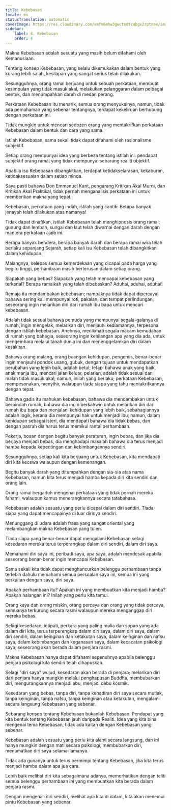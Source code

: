 ```yaml
---
title: Kebebasan
locale: ms
statusTranslation: automatic
coverImage: https://res.cloudinary.com/xmfm6mhw3gwctndtcubgx2rptnae/image/upload/v1741354419/small_cover_la_gran_rebelion_28716e29d2.webp
sidebar:
    label: 4. Kebebasan
    order: 4
---
```

Makna Kebebasan adalah sesuatu yang masih belum difahami oleh Kemanusiaan.

Tentang konsep Kebebasan, yang selalu dikemukakan dalam bentuk yang kurang lebih salah, kesilapan yang sangat serius telah dilakukan.

Sesungguhnya, orang ramai berjuang untuk sebuah perkataan, membuat kesimpulan yang tidak masuk akal, melakukan pelanggaran dalam pelbagai bentuk, dan menumpahkan darah di medan perang.

Perkataan Kebebasan itu menarik, semua orang menyukainya, namun, tidak ada pemahaman yang sebenar tentangnya, terdapat kekeliruan berhubung dengan perkataan ini.

Tidak mungkin untuk mencari sedozen orang yang mentakrifkan perkataan Kebebasan dalam bentuk dan cara yang sama.

Istilah Kebebasan, sama sekali tidak dapat difahami oleh rasionalisme subjektif.

Setiap orang mempunyai idea yang berbeza tentang istilah ini: pendapat subjektif orang ramai yang tidak mempunyai sebarang realiti objektif.

Apabila isu Kebebasan dibangkitkan, terdapat ketidakselarasan, kekaburan, ketidaksesuaian dalam setiap minda.

Saya pasti bahawa Don Emmanuel Kant, pengarang Kritikan Akal Murni, dan Kritikan Akal Praktikal, tidak pernah menganalisis perkataan ini untuk memberikan makna yang tepat.

Kebebasan, perkataan yang indah, istilah yang cantik: Betapa banyak jenayah telah dilakukan atas namanya!

Tidak dapat dinafikan, istilah Kebebasan telah menghipnosis orang ramai; gunung dan lembah, sungai dan laut telah diwarnai dengan darah dengan mantera perkataan ajaib ini.

Berapa banyak bendera, berapa banyak darah dan berapa ramai wira telah berlaku sepanjang Sejarah, setiap kali isu Kebebasan telah dibangkitkan dalam kehidupan.

Malangnya, selepas semua kemerdekaan yang dicapai pada harga yang begitu tinggi, perhambaan masih berterusan dalam setiap orang.

Siapakah yang bebas? Siapakah yang telah mencapai kebebasan yang terkenal? Berapa ramaikah yang telah dibebaskan? Aduhai, aduhai, aduhai!

Remaja itu mendambakan kebebasan; nampaknya tidak dapat dipercayai bahawa sering kali mempunyai roti, pakaian, dan tempat perlindungan, seseorang ingin melarikan diri dari rumah ibu bapa untuk mencari kebebasan.

Adalah tidak sesuai bahawa pemuda yang mempunyai segala-galanya di rumah, ingin mengelak, melarikan diri, menjauhi kediamannya, terpesona dengan istilah kebebasan. Anehnya, menikmati segala macam kemudahan di rumah yang bahagia, seseorang ingin kehilangan apa yang dia ada, untuk mengembara melalui tanah dunia ini dan menenggelamkan diri dalam kesakitan.

Bahawa orang malang, orang buangan kehidupan, pengemis, benar-benar ingin menjauhi pondok usang, gubuk, dengan tujuan untuk mendapatkan perubahan yang lebih baik, adalah betul; tetapi bahawa anak yang baik, anak manja ibu, mencari jalan keluar, pelarian, adalah tidak sesuai dan malah tidak masuk akal; namun, inilah yang berlaku; perkataan Kebebasan, mempesonakan, menyihir, walaupun tiada siapa yang tahu mentakrifkannya dengan tepat.

Bahawa gadis itu mahukan kebebasan, bahawa dia mendambakan untuk berpindah rumah, bahawa dia ingin berkahwin untuk melarikan diri dari rumah ibu bapa dan menjalani kehidupan yang lebih baik, sebahagiannya adalah logik, kerana dia mempunyai hak untuk menjadi ibu; namun, dalam kehidupan sebagai isteri, dia mendapati bahawa dia tidak bebas, dan dengan pasrah dia harus terus memikul rantai perhambaan.

Pekerja, bosan dengan begitu banyak peraturan, ingin bebas, dan jika dia berjaya menjadi bebas, dia menghadapi masalah bahawa dia terus menjadi hamba kepada kepentingan dan kebimbangannya sendiri.

Sesungguhnya, setiap kali kita berjuang untuk Kebebasan, kita mendapati diri kita kecewa walaupun dengan kemenangan.

Begitu banyak darah yang ditumpahkan dengan sia-sia atas nama Kebebasan, namun kita terus menjadi hamba kepada diri kita sendiri dan orang lain.

Orang ramai bergaduh mengenai perkataan yang tidak pernah mereka fahami, walaupun kamus menerangkannya secara tatabahasa.

Kebebasan adalah sesuatu yang perlu dicapai dalam diri sendiri. Tiada siapa yang dapat mencapainya di luar dirinya sendiri.

Menunggang di udara adalah frasa yang sangat oriental yang melambangkan makna Kebebasan yang tulen.

Tiada siapa yang benar-benar dapat mengalami Kebebasan selagi kesedaran mereka terus terperangkap dalam diri sendiri, dalam diri saya.

Memahami diri saya ini, peribadi saya, apa saya, adalah mendesak apabila seseorang benar-benar ingin mencapai Kebebasan.

Sama sekali kita tidak dapat menghancurkan belenggu perhambaan tanpa terlebih dahulu memahami semua persoalan saya ini, semua ini yang berkaitan dengan saya, diri saya.

Apakah perhambaan itu? Apakah ini yang membuatkan kita menjadi hamba? Apakah halangan ini? Inilah yang perlu kita temui.

Orang kaya dan orang miskin, orang percaya dan orang yang tidak percaya, semuanya terkurung secara rasmi walaupun mereka menganggap diri mereka bebas.

Selagi kesedaran, intipati, perkara yang paling mulia dan sopan yang ada dalam diri kita, terus terperangkap dalam diri saya, dalam diri saya, dalam diri sendiri, dalam keinginan dan ketakutan saya, dalam keinginan dan nafsu saya, dalam kebimbangan dan keganasan saya, dalam kecacatan psikologi saya; seseorang akan berada dalam penjara rasmi.

Makna Kebebasan hanya dapat difahami sepenuhnya apabila belenggu penjara psikologi kita sendiri telah dihapuskan.

Selagi "diri saya" wujud, kesedaran akan berada di penjara; melarikan diri dari penjara hanya mungkin melalui penghapusan Buddha, membubarkan diri, mengurangkannya menjadi abu, menjadi debu kosmik.

Kesedaran yang bebas, tanpa diri, tanpa kehadiran diri saya secara mutlak, tanpa keinginan, tanpa nafsu, tanpa keinginan atau ketakutan, mengalami secara langsung Kebebasan yang sebenar.

Sebarang konsep tentang Kebebasan bukanlah Kebebasan. Pendapat yang kita bentuk tentang Kebebasan jauh daripada Realiti. Idea yang kita bina mengenai tema Kebebasan, tidak ada kaitan dengan Kebebasan yang sebenar.

Kebebasan adalah sesuatu yang perlu kita alami secara langsung, dan ini hanya mungkin dengan mati secara psikologi, membubarkan diri, menamatkan diri saya selama-lamanya.

Tidak ada gunanya untuk terus bermimpi tentang Kebebasan, jika kita terus menjadi hamba dalam apa jua cara.

Lebih baik melihat diri kita sebagaimana adanya, memerhatikan dengan teliti semua belenggu perhambaan ini yang membuatkan kita berada dalam penjara rasmi.

Dengan mengenali diri sendiri, melihat apa kita di dalam, kita akan menemui pintu Kebebasan yang sebenar.

